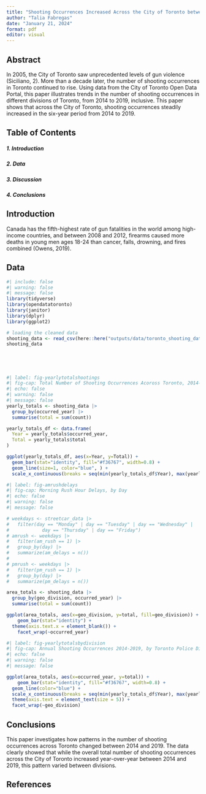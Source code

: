 ```yaml
---
title: "Shooting Occurrences Increased Across the City of Toronto between 2014 and 2019"
author: "Talia Fabregas"
date: "January 21, 2024"
format: pdf
editor: visual
---
```


## Abstract

In 2005, the City of Toronto saw unprecedented levels of gun violence (Siciliano, 2). More than a decade later, the number of shooting occurrences in Toronto continued to rise. Using data from the City of Toronto Open Data Portal, this paper illustrates trends in the number of shooting occurrences in different divisions of Toronto, from 2014 to 2019, inclusive. This paper shows that across the City of Toronto, shooting occurrences steadily increased in the six-year period from 2014 to 2019.

## Table of Contents

##### 1. Introduction

##### 2. Data

##### 3. Discussion

##### 4. Conclusions

## Introduction

Canada has the fifth-highest rate of gun fatalities in the world among high-income countries, and between 2008 and 2012, firearms caused more deaths in young men ages 18-24 than cancer, falls, drowning, and fires combined (Owens, 2019).

## Data

```r
#| include: false
#| warning: false
#| message: false
library(tidyverse)
library(opendatatoronto)
library(janitor)
library(dplyr)
library(ggplot2)

# loading the cleaned data
shooting_data <- read_csv(here::here("outputs/data/toronto_shooting_data.csv"))
shooting_data


  
```

## 

```r
#| label: fig-yearlytotalshootings
#| fig-cap: Total Number of Shooting Occurrences Acoross Toronto, 2014-2019
#| echo: false
#| warning: false
#| message: false
yearly_totals <- shooting_data |>
  group_by(occurred_year) |>
  summarise(total = sum(count))

yearly_totals_df <- data.frame(
  Year = yearly_totals$occurred_year,
  Total = yearly_totals$total
)

ggplot(yearly_totals_df, aes(x=Year, y=Total)) +
  geom_bar(stat="identity", fill="#f36767", width=0.8) +
  geom_line(size=1, color="blue", ) +
  scale_x_continuous(breaks = seq(min(yearly_totals_df$Year), max(yearly_totals_df$Year), by = 1))
```

```r
#| label: fig-amrushdelays
#| fig-cap: Morning Rush Hour Delays, by Day
#| echo: false
#| warning: false
#| message: false

# weekdays <- streetcar_data |>
#   filter(day == "Monday" | day == "Tuesday" | day == "Wednesday" |
#            day == "Thursday" | day == "Friday") 
# amrush <- weekdays |>
#   filter(am_rush == 1) |>
#   group_by(day) |>
#   summarize(am_delays = n())
# 
# pmrush <- weekdays |>
#   filter(pm_rush == 1) |>
#   group_by(day) |>
#   summarize(pm_delays = n())

area_totals <- shooting_data |>
  group_by(geo_division, occurred_year) |>
  summarise(total = sum(count))

ggplot(area_totals, aes(x=geo_division, y=total, fill=geo_division)) +
    geom_bar(stat="identity") +
  theme(axis.text.x = element_blank()) +
    facet_wrap(~occurred_year)

```

```r
#| label: fig-yearlytotalsbydivision
#| fig-cap: Annual Shooting Occurrences 2014-2019, by Toronto Police Division
#| echo: false
#| warning: false
#| message: false

ggplot(area_totals, aes(x=occurred_year, y=total)) +
    geom_bar(stat="identity", fill="#f36767", width=0.8) +
  geom_line(color="blue") +
  scale_x_continuous(breaks = seq(min(yearly_totals_df$Year), max(yearly_totals_df$Year), by = 1)) +
  theme(axis.text = element_text(size = 5)) +
  facet_wrap(~geo_division)


```

## Conclusions

This paper investigates how patterns in the number of shooting occurrences across Toronto changed between 2014 and 2019. The data clearly showed that while the overall total number of shooting occurrences across the City of Toronto increased year-over-year between 2014 and 2019, this pattern varied between divisions.

## References
